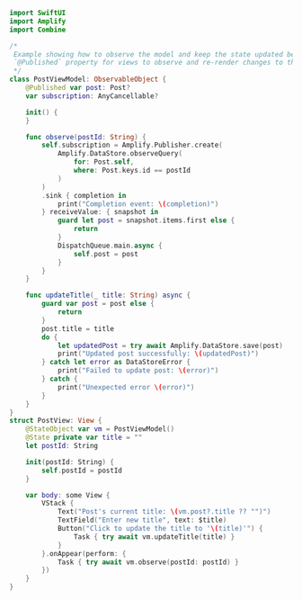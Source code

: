 ```swift
import SwiftUI
import Amplify
import Combine

/*
 Example showing how to observe the model and keep the state updated before performing a save. This uses the
 `@Published` property for views to observe and re-render changes to the model.
 */
class PostViewModel: ObservableObject {
    @Published var post: Post?
    var subscription: AnyCancellable?

    init() {
    }

    func observe(postId: String) {
        self.subscription = Amplify.Publisher.create(
            Amplify.DataStore.observeQuery(
                for: Post.self,
                where: Post.keys.id == postId
            )
        )
        .sink { completion in
            print("Completion event: \(completion)")
        } receiveValue: { snapshot in
            guard let post = snapshot.items.first else {
                return
            }
            DispatchQueue.main.async {
                self.post = post
            }
        }
    }

    func updateTitle(_ title: String) async {
        guard var post = post else {
            return
        }
        post.title = title
        do {
            let updatedPost = try await Amplify.DataStore.save(post)
            print("Updated post successfully: \(updatedPost)")
        } catch let error as DataStoreError {
            print("Failed to update post: \(error)")
        } catch {
            print("Unexpected error \(error)")
        }
    }
}
struct PostView: View {
    @StateObject var vm = PostViewModel()
    @State private var title = ""
    let postId: String

    init(postId: String) {
        self.postId = postId
    }

    var body: some View {
        VStack {
            Text("Post's current title: \(vm.post?.title ?? "")")
            TextField("Enter new title", text: $title)
            Button("Click to update the title to '\(title)'") {
                Task { try await vm.updateTitle(title) }
            }
        }.onAppear(perform: {
            Task { try await vm.observe(postId: postId) }
        })
    }
}
```
